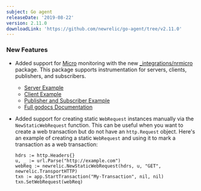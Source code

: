 ```yaml
---
subject: Go agent
releaseDate: '2019-08-22'
version: 2.11.0
downloadLink: 'https://github.com/newrelic/go-agent/tree/v2.11.0'
---
```


### New Features

* Added support for [Micro](https://github.com/micro/go-micro) monitoring with the new [\_integrations/nrmicro](https://godoc.org/github.com/newrelic/go-agent/_integrations/nrmicro) package. This package supports instrumentation for servers, clients, publishers, and subscribers.

  * [Server Example](https://github.com/newrelic/go-agent/blob/master/_integrations/nrmicro/example/server/server.go)
  * [Client Example](https://github.com/newrelic/go-agent/blob/master/_integrations/nrmicro/example/client/client.go)
  * [Publisher and Subscriber Example](https://github.com/newrelic/go-agent/blob/master/_integrations/nrmicro/example/pubsub/main.go)
  * [Full godocs Documentation](https://godoc.org/github.com/newrelic/go-agent/_integrations/nrmicro)
* Added support for creating static `WebRequest` instances manually via the `NewStaticWebRequest` function. This can be useful when you want to create a web transaction but do not have an `http.Request` object. Here's an example of creating a static `WebRequest` and using it to mark a transaction as a web transaction:

  ```
  hdrs := http.Headers{}
  u, _ := url.Parse("http://example.com")
  webReq := newrelic.NewStaticWebRequest(hdrs, u, "GET", newrelic.TransportHTTP)
  txn := app.StartTransaction("My-Transaction", nil, nil)
  txn.SetWebRequest(webReq)
  ```
